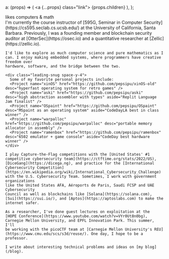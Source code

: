 
  a: (props) => (
    <a {...props} class="link">
      {props.children}
    </a>
  ),
};

<Site>
  <div class="text-xl font-light mb-8 text-black"
    id="pepsi-is">
    <span class="g">likes</span> computers <span class="g">&</span> math
  </div>

  <div class="text-lg space-y-8">
    I'm currently the course instructor of [595G, Seminar in Computer Security](https://cs595.seclab.cs.ucsb.edu/)
    at the University of California, Santa Barbara. Previously, I was a founding
    member and blockchain security auditor at
    [OtterSec](https://osec.io) and a quantitative researcher at [Zellic](https://zellic.io).

    I'd like to explore as much computer science and pure mathematics as I
    can. I enjoy making embedded systems, where programmers have creative freedom over
    hardware, software, and the bridge between the two.

    <div class="leading-snug space-y-4">
      Some of my favorite personal projects include:
      <Project name="xinOS" href="https://github.com/pepsipu/xinOS-old" desc="hyperfast operating system for retro games" />
      <Project name="aski" href="https://github.com/pepsipu/aski" desc="high abstraction assembler with types" aside="Replit Language Jam finalist" />
      <Project name="OSpaint" href="https://github.com/pepsipu/OSpaint" desc="MSpaint as an operating system" aside="CodeDayLA best in class winner" />
      <Project name="warpalloc" href="https://github.com/pepsipu/warpalloc" desc="portable memory allocator in assembly" />
      <Project name="ramenbox" href="https://github.com/pepsipu/ramenbox" desc="6502 emulator + game console" aside="CodeDay best hardware winner" />
    </div>

    I play Capture-the-Flag competitions with the [United States' #1 competitive cybersecurity team](https://ctftime.org/stats/2022/US),
    [DiceGang](https://dicega.ng), and practice for the [International Cybersecurity Competition](https://en.wikipedia.org/wiki/International_Cybersecurity_Challenge)
    with the U.S. Cybersecurity Team. Sometimes, I work with government organizations
    like the United States AFA, Aéroports de Paris, Saudi FCSP and UAE Cybersecurity
    Council as well as blockchains like [Solana](https://solana.com), [Sui](https://sui.io/), and [Aptos](https://aptoslabs.com) to make the internet safer.

    As a researcher, I've done guest lectures on exploitation at the
    [HOPE Conference](https://www.youtube.com/watch?v=VYr0Ut8n0bg), Carnegie Mellon University, and EPFL Innovation Park. This summer, I'll
    be working with the picoCTF team at [Carnegie Mellon University's REU](https://www.cmu.edu/scs/s3d/reuse/). One day, I hope to be a professor.

    I write about interesting technical problems and ideas on [my blog](/blog).

  </div>
</Site>
